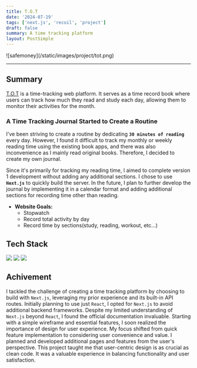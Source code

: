 ```yaml
---
title: T.O.T
date: '2024-07-19'
tags: ['next.js', 'recoil', 'project']
draft: false
summary: A time tracking platform
layout: PostSimple
---
```


<div className="-mx-2 flex flex-wrap overflow-hidden xl:-mx-2">
  ![safemoney](/static/images/project/tot.png)
</div>

<hr />

## Summary

[T.O.T](https://tot-web.vercel.app/) is a time-tracking web platform. It serves as a time record book where users can track how much they read and study each day, allowing them to monitor their activities for the month.

### **A Time Tracking Journal Started to Create a Routine**

I've been striving to create a routine by dedicating **`30 minutes of reading`** every day. However, I found it difficult to track my monthly or weekly reading time using the existing book apps, and there was also inconvenience as I mainly read original books. Therefore, I decided to create my own journal.

Since it's primarily for tracking my reading time, I aimed to complete version 1 development without adding any additional sections. I chose to use **`Next.js`** to quickly build the server. In the future, I plan to further develop the journal by implementing it in a calendar format and adding additional sections for recording time other than reading.

- **Website Goals:**
  - Stopwatch
  - Record total activity by day
  - Record time by sections(study, reading, workout, etc...)

## Tech Stack

<div className="m-0 flex flex-wrap p-0">
  <img
    className="m-0 mb-1 w-[100px] rounded-full p-3"
    src="https://img.shields.io/badge/-next.js-ced4da.svg?&style=flat-square&logo=next.js&logoColor=black"
  />
  <img
    className="m-0 mb-1 w-[100px] rounded-full p-3"
    src="https://img.shields.io/badge/-recoil-ced4da.svg?&style=flat-square&logo=recoil&logoColor=black"
  />
  <img
    className="m-0 mb-1 w-[120px] rounded-full p-3"
    src="https://img.shields.io/badge/-mongoDB-ced4da.svg?&style=flat-square&logo=mongodb&logoColor=black"
  />
</div>

## Achivement

I tackled the challenge of creating a time tracking platform by choosing to build with `Next.js`, leveraging my prior experience and its built-in API routes. Initially planning to use just `React`, I opted for `Next.js` to avoid additional backend frameworks. Despite my limited understanding of `Next.js` beyond `React`, I found the official documentation invaluable. Starting with a simple wireframe and essential features, I soon realized the importance of design for user experience. My focus shifted from quick feature implementation to considering user convenience and value. I planned and developed additional pages and features from the user's perspective. This project taught me that user-centric design is as crucial as clean code. It was a valuable experience in balancing functionality and user satisfaction.
